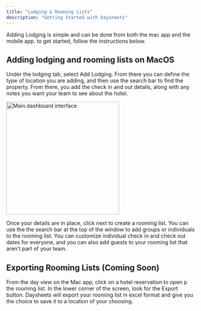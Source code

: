 ```yaml
---
title: "Lodging & Rooming Lists"
description: "Getting Started with Daysheets"
---
```


Adding Lodging is simple and can be done from both the mac app and the mobile
app. to get started, follow the instructions below.

## Adding lodging and rooming lists on MacOS

Under the lodging tab, select Add Lodging. From there you can define the type
of location you are adding, and then use the search bar to find the property.
From there, you add the check in and out details, along with any notes you want
your team to see about the hotel.

<img
  src="/images/getting-started/download-daysheets/test.png"
  alt="Main dashboard interface"
  height="300"
  className="rounded-lg"
/>

Once your details are in place, click next to create a rooming list. You can
use the the search bar at the top of the window to add groups or individuals
to the rooming list. You can customize individual check in and check out dates
for everyone, and you can also add guests to your rooming list that aren't part
of your team.

## Exporting Rooming Lists (Coming Soon)

From the day view on the Mac app, click on a hotel reservation to open p the
rooming list. In the lower corner of the screen, look for the Export button.
Daysheets will export your rooming list in excel format and give you the choice
to save it to a location of your choosing.
